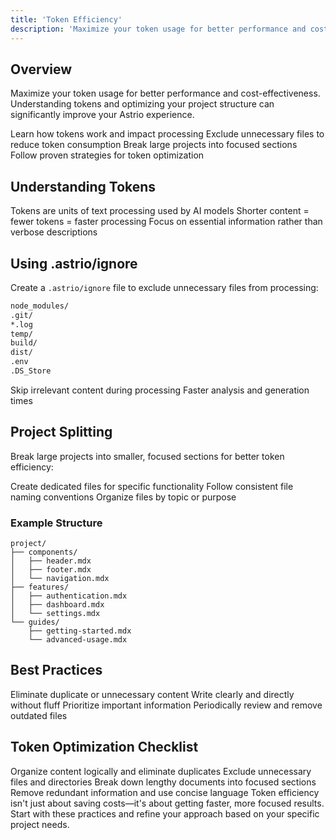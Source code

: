 ```yaml
---
title: 'Token Efficiency'
description: 'Maximize your token usage for better performance and cost-effectiveness'
---
```


## Overview

Maximize your token usage for better performance and cost-effectiveness. Understanding tokens and optimizing your project structure can significantly improve your Astrio experience.

<CardGroup cols={2}>
  <Card
    title="Understanding Tokens"
    icon="microchip"
    href="#understanding-tokens"
  >
    Learn how tokens work and impact processing
  </Card>
  <Card
    title="Using .astrio/ignore"
    icon="eye-slash"
    href="#using-astrio-ignore"
  >
    Exclude unnecessary files to reduce token consumption
  </Card>
  <Card
    title="Project Splitting"
    icon="scissors"
    href="#project-splitting"
  >
    Break large projects into focused sections
  </Card>
  <Card
    title="Best Practices"
    icon="star"
    href="#best-practices"
  >
    Follow proven strategies for token optimization
  </Card>
</CardGroup>

## Understanding Tokens

<Steps>
  <Step title="What Are Tokens">
    Tokens are units of text processing used by AI models
  </Step>
  <Step title="Impact on Performance">
    Shorter content = fewer tokens = faster processing
  </Step>
  <Step title="Quality Over Quantity">
    Focus on essential information rather than verbose descriptions
  </Step>
</Steps>

## Using .astrio/ignore

Create a `.astrio/ignore` file to exclude unnecessary files from processing:

```bash
node_modules/
.git/
*.log
temp/
build/
dist/
.env
.DS_Store
```

<CardGroup cols={2}>
  <Card
    title="Reduces Token Consumption"
    icon="circle-down"
  >
    Skip irrelevant content during processing
  </Card>
  <Card
    title="Improves Performance"
    icon="bolt"
  >
    Faster analysis and generation times
  </Card>
</CardGroup>

## Project Splitting

Break large projects into smaller, focused sections for better token efficiency:

<Steps>
  <Step title="Separate by Feature">
    Create dedicated files for specific functionality
  </Step>
  <Step title="Use Clear Naming">
    Follow consistent file naming conventions
  </Step>
  <Step title="Group Related Content">
    Organize files by topic or purpose
  </Step>
</Steps>

### Example Structure

```
project/
├── components/
│   ├── header.mdx
│   ├── footer.mdx
│   └── navigation.mdx
├── features/
│   ├── authentication.mdx
│   ├── dashboard.mdx
│   └── settings.mdx
└── guides/
    ├── getting-started.mdx
    └── advanced-usage.mdx
```

## Best Practices

<CardGroup cols={2}>
  <Card
    title="Remove Redundancy"
    icon="trash-can"
  >
    Eliminate duplicate or unnecessary content
  </Card>
  <Card
    title="Use Concise Language"
    icon="message"
  >
    Write clearly and directly without fluff
  </Card>
  <Card
    title="Focus on Essentials"
    icon="bullseye"
  >
    Prioritize important information
  </Card>
  <Card
    title="Regular Cleanup"
    icon="arrows-rotate"
  >
    Periodically review and remove outdated files
  </Card>
</CardGroup>

## Token Optimization Checklist

<Steps>
  <Step title="Review File Structure">
    Organize content logically and eliminate duplicates
  </Step>
  <Step title="Update .astrio/ignore">
    Exclude unnecessary files and directories
  </Step>
  <Step title="Split Large Files">
    Break down lengthy documents into focused sections
  </Step>
  <Step title="Optimize Content">
    Remove redundant information and use concise language
  </Step>
</Steps>

<Note>
Token efficiency isn't just about saving costs—it's about getting faster, more focused results. Start with these practices and refine your approach based on your specific project needs.
</Note>
